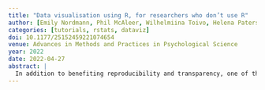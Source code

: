 ```yaml
---
title: "Data visualisation using R, for researchers who don’t use R"
author: [Emily Nordmann, Phil McAleer, Wilhelmiina Toivo, Helena Paterson, Lisa DeBruine]
categories: [tutorials, rstats, dataviz]
doi: 10.1177/25152459221074654
venue: Advances in Methods and Practices in Psychological Science
year: 2022
date: 2022-04-27
abstract: |
  In addition to benefiting reproducibility and transparency, one of the advantages of using R is that researchers have a much larger range of fully customizable data visualizations options than are typically available in point-and-click software because of the open-source nature of R. These visualization options not only look attractive but also can increase transparency about the distribution of the underlying data rather than relying on commonly used visualizations of aggregations, such as bar charts of means. In this tutorial, we provide a practical introduction to data visualization using R specifically aimed at researchers who have little to no prior experience of using R. First, we detail the rationale for using R for data visualization and introduce the “grammar of graphics” that underlies data visualization using the ggplot package. The tutorial then walks the reader through how to replicate plots that are commonly available in point-and-click software, such as histograms and box plots, and shows how the code for these “basic” plots can be easily extended to less commonly available options, such as violin box plots. The data set and code used in this tutorial and an interactive version with activity solutions, additional resources, and advanced plotting options are available at https://osf.io/bj83f/.
---
```


